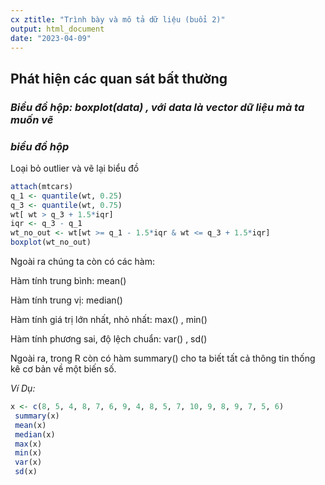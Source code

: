```yaml
---
cx ztitle: "Trình bày và mô tả dữ liệu (buổi 2)"
output: html_document
date: "2023-04-09"
---
```


## Phát hiện các quan sát bất thường

### *Biểu đồ hộp: boxplot(data) , với data là vector dữ liệu mà ta muốn vẽ*

### *biểu đồ hộp*

Loại bỏ outlier và vẽ lại biểu đồ


```r
attach(mtcars)
q_1 <- quantile(wt, 0.25)
q_3 <- quantile(wt, 0.75)
wt[ wt > q_3 + 1.5*iqr]
iqr <- q_3 - q_1
wt_no_out <- wt[wt >= q_1 - 1.5*iqr & wt <= q_3 + 1.5*iqr]
boxplot(wt_no_out)
```


Ngoài ra chúng ta còn có các hàm:

Hàm tính trung bình: mean()

Hàm tính trung vị: median()

Hàm tính giá trị lớn nhất, nhỏ nhất: max() , min()

Hàm tính phương sai, độ lệch chuẩn: var() , sd()

Ngoài ra, trong R còn có hàm summary() cho ta biết tất cả thông tin thống kê cơ bản về một biến số.

*Ví Dụ:*

```r
x <- c(8, 5, 4, 8, 7, 6, 9, 4, 8, 5, 7, 10, 9, 8, 9, 7, 5, 6)
 summary(x)
 mean(x)
 median(x)
 max(x)
 min(x)
 var(x)
 sd(x)
```

